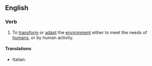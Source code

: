 ==English==

===Verb===
{{en-verb|anthropiz|ing}}

# To [[transform]] or [[adapt]] the [[environment]] either to meet the needs of [[human]]s, or by human activity.

====Translations====
{{trans-top}}
* Italian: {{t-|it|antropizzare}}
{{trans-mid}}

{{trans-bottom}}